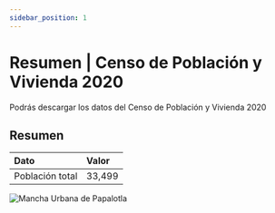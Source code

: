 ```yaml
---
sidebar_position: 1
---
```

# Resumen | Censo de Población y Vivienda 2020

Podrás descargar los datos del Censo de Población y Vivienda 2020

## Resumen

|Dato|Valor|
|:----|:----|
|Población total|33,499|

![Mancha Urbana de Papalotla](https://raw.githubusercontent.com/ImpossibleBoxMX/EstanteriaDigitalDePapalotla/master/Mapas%20y%20recursos%20gr%C3%A1ficos/Censo%20de%20Poblacion/Group%207.png "Mancha Urbana de Papalotla")



